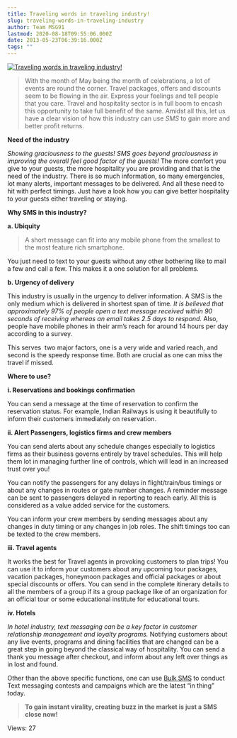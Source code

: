 ```yaml
---
title: Traveling words in traveling industry!
slug: traveling-words-in-traveling-industry
author: Team MSG91
lastmod: 2020-08-18T09:55:06.000Z
date: 2013-05-23T06:39:16.000Z
tags: ""
---
```


[![Traveling words in traveling industry!](https://images-msg91.s3.ap-south-1.amazonaws.com/content/images/wordpress/2013/05/travel.jpg)](https://msg91.com/guide/traveling-words-in-traveling-industry/ "Traveling words in traveling industry!")


> 
> With the month of May being the month of celebrations, a lot of events are round the corner. Travel packages, offers and discounts seem to be flowing in the air. Express your feelings and tell people that you care. Travel and hospitality sector is in full boom to encash this opportunity to take full benefit of the same. Amidst all this, let us have a clear vision of how this industry can use *SMS* to gain more and better profit returns.
> 
> 
> 


**Need of the industry**


*Showing graciousness to the guests! SMS goes beyond graciousness in improving the overall feel good factor of the guests!* The more comfort you give to your guests, the more hospitality you are providing and that is the need of the industry. There is so much information, so many emergencies, lot many alerts, important messages to be delivered. And all these need to hit with perfect timings. Just have a look how you can give better hospitality to your guests either traveling or staying.


**Why SMS in this industry?**


**a. Ubiquity**



> 
> A short message can fit into any mobile phone from the smallest to the most feature rich smartphone.
> 
> 
> 


You just need to text to your guests without any other bothering like to mail a few and call a few. This makes it a one solution for all problems.


**b. Urgency of delivery**


This industry is usually in the urgency to deliver information. A SMS is the only medium which is delivered in shortest span of time. *It is believed that approximately 97% of people open a text message received within 90 seconds of receiving whereas an email takes 2.5 days to respond.* Also, people have mobile phones in their arm’s reach for around 14 hours per day according to a survey.  

This serves  two major factors, one is a very wide and varied reach, and second is the speedy response time. Both are crucial as one can miss the travel if missed.


**Where to use?**


**i. Reservations and bookings confirmation**


You can send a message at the time of reservation to confirm the reservation status. For example, Indian Railways is using it beautifully to inform their customers immediately on reservation.


**ii. Alert Passengers, logistics firms and crew members**


You can send alerts about any schedule changes especially to logistics firms as their business governs entirely by travel schedules. This will help them lot in managing further line of controls, which will lead in an increased trust over you!


You can notify the passengers for any delays in flight/train/bus timings or about any changes in routes or gate number changes. A reminder message can be sent to passengers delayed in reporting to reach early. All this is considered as a value added service for the customers.


You can inform your crew members by sending messages about any changes in duty timing or any changes in job roles. The shift timings too can be texted to the crew members.


**iii. Travel agents**


It works the best for Travel agents in provoking customers to plan trips! You can use it to inform your customers about any upcoming tour packages, vacation packages, honeymoon packages and official packages or about special discounts or offers. You can send in the complete itinerary details to all the members of a group if its a group package like of an organization for an official tour or some educational institute for educational tours.


**iv. Hotels**


*In hotel industry, text messaging can be a key factor in customer relationship management and loyalty programs.* Notifying customers about any live events, programs and dining facilities that are changed can be a great step in going beyond the classical way of hospitality. You can send a thank you message after checkout, and inform about any left over things as in lost and found.


Other than the above specific functions, one can use [Bulk SMS](https://msg91.com "bulk text sms") to conduct Text messaging contests and campaigns which are the latest “in thing” today.



> 
> **To gain instant virality, creating buzz in the market is just a SMS close now!**
> 
> 
> 



 Views: 27




